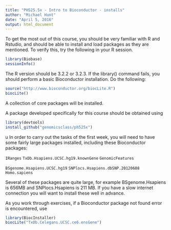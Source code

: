```yaml
---
title: "PH525.5x - Intro to Bioconductor - installs"
author: "Michael Hunt"
date: "April 5, 2016"
output: html_document
---
```


To get the most out of this course, you should be very familiar with R and Rstudio, and should be able to install and load packages as they are mentioned.  To verify this, try the following in your R session.

```r
library(Biobase)
sessionInfo()
```

The R version should be 3.2.2 or 3.2.3.  If the library() command fails, you should perform a basic Bioconductor installation. Do the following:

```r
source("http://www.bioconductor.org/biocLite.R")
biocLite()
```

A collection of core packages will be installed.

A package developed specifically for this course should be obtained using

```r
library(devtools)
install_github("genomicsclass/ph525x")
```
u
In order to carry out the tasks of the first week, you will need to have some fairly large packages installed, including these Bioconductor packages:

`IRanges`
`TxDb.Hsapiens.UCSC.hg19.knownGene`
`GenomicFeatures`

`BSgenome.Hsapiens.UCSC.hg19`
`SNPlocs.Hsapiens.dbSNP.20120608`
`Homo.sapiens`

Several of these packages are quite large, for example BSgenome.Hsapiens is 656MB and SNPlocs.Hsapiens is 211 MB.  If you have a slow internet connection you will want to install these well in advance.

As you work through exercises, if a Bioconductor package not found error is encountered, use

```r
library(BiocInstaller)
biocLite("TxDb.Celegans.UCSC.ce6.ensGene")
```